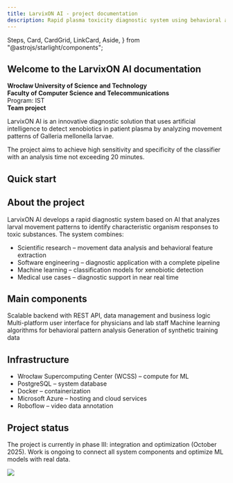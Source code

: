 ```yaml
---
title: LarvixON AI - project documentation
description: Rapid plasma toxicity diagnostic system using behavioral analysis of larvae and machine learning algorithms
---
```


  Steps,
  Card,
  CardGrid,
  LinkCard,
  Aside,
} from "@astrojs/starlight/components";

## Welcome to the LarvixON AI documentation

**Wrocław University of Science and Technology**  
**Faculty of Computer Science and Telecommunications**  
Program: IST  
**Team project**

LarvixON AI is an innovative diagnostic solution that uses artificial intelligence to detect xenobiotics in patient plasma by analyzing movement patterns of Galleria mellonella larvae.

<Aside type="tip">
  The project aims to achieve high sensitivity and specificity of the classifier
  with an analysis time not exceeding 20 minutes.
</Aside>

## Quick start

<CardGrid>
  <LinkCard
    title="Project overview"
    href="project/overview/"
    description="Read the project goals and scope"
  />
  <LinkCard
    title="Technologies"
    href="project/technologies/"
    description="Technology stack and tools"
  />
  <LinkCard
    title="Project roadmap"
    href="project/roadmap/"
    description="Project plan and milestones"
  />
  <LinkCard
    title="Project team"
    href="project/team/"
    description="Team members and supervisor"
  />
</CardGrid>

## About the project

LarvixON AI develops a rapid diagnostic system based on AI that analyzes larval movement patterns to identify characteristic organism responses to toxic substances. The system combines:

- Scientific research – movement data analysis and behavioral feature extraction
- Software engineering – diagnostic application with a complete pipeline
- Machine learning – classification models for xenobiotic detection
- Medical use cases – diagnostic support in near real time

## Main components

<CardGrid>
  <Card title="Backend (Django)" icon="seti:django">
    Scalable backend with REST API, data management and business logic
  </Card>
  <Card title="Frontend (Flutter)" icon="seti:flutter">
    Multi-platform user interface for physicians and lab staff
  </Card>
  <Card title="ML model (Python)" icon="seti:python">
    Machine learning algorithms for behavioral pattern analysis
  </Card>
  <Card title="Simulation (Unity)" icon="seti:unity">
    Generation of synthetic training data
  </Card>
</CardGrid>

## Infrastructure

- Wrocław Supercomputing Center (WCSS) – compute for ML
- PostgreSQL – system database
- Docker – containerization
- Microsoft Azure – hosting and cloud services
- Roboflow – video data annotation

## Project status

The project is currently in phase III: integration and optimization (October 2025). Work is ongoing to connect all system components and optimize ML models with real data.

![](./../../assets/solvro/what-we-do.png)
